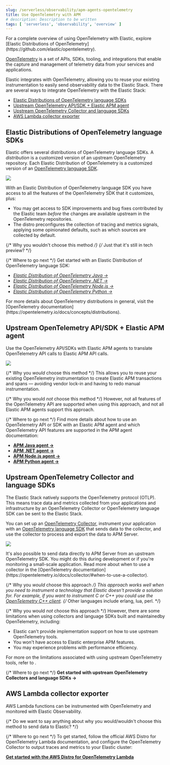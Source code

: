 ```yaml
---
slug: /serverless/observability/apm-agents-opentelemetry
title: Use OpenTelemetry with APM
# description: Description to be written
tags: [ 'serverless', 'observability', 'overview' ]
---
```


<p><DocBadge template="technical preview" /></p>

<DocCallOut title="Note">
  For a complete overview of using OpenTelemetry with Elastic, explore [Elastic Distributions of OpenTelemetry](https://github.com/elastic/opentelemetry).
</DocCallOut>

[OpenTelemetry](https://opentelemetry.io/docs/concepts/what-is-opentelemetry/) is a set of APIs, SDKs, tooling, and integrations that enable the capture and management of telemetry data from your services and applications.

Elastic integrates with OpenTelemetry, allowing you to reuse your existing instrumentation to easily send observability data to the Elastic Stack. There are several ways to integrate OpenTelemetry with the Elastic Stack:

* [Elastic Distributions of OpenTelemetry language SDKs](#elastic-distributions-of-opentelemetry-language-sdks)
* [Upstream OpenTelemetry API/SDK + Elastic APM agent](#upstream-opentelemetry-apisdk-elastic-apm-agent)
* [Upstream OpenTelemetry Collector and language SDKs](#upstream-opentelemetry-collector-and-language-sdks)
* [AWS Lambda collector exporter](#aws-lambda-collector-exporter)

## Elastic Distributions of OpenTelemetry language SDKs

<DocCallOut template="preview" />

Elastic offers several distributions of OpenTelemetry language SDKs. A _distribution_ is a customized version of an upstream OpenTelemetry repository. Each Elastic Distribution of OpenTelemetry is a customized version of an [OpenTelemetry language SDK](https://opentelemetry.io/docs/languages/).

![](images/apm-otel-distro.png)

With an Elastic Distribution of OpenTelemetry language SDK you have access to all the features of the OpenTelemetry SDK that it customizes, plus:

* You may get access to SDK improvements and bug fixes contributed by the Elastic team _before_ the changes are available upstream in the OpenTelemetry repositories.
* The distro preconfigures the collection of tracing and metrics signals, applying some opinionated defaults, such as which sources are collected by default.

{/* Why you wouldn't choose this method */}
{/* Just that it's still in tech preview? */}

{/* Where to go next */}
Get started with an Elastic Distribution of OpenTelemetry language SDK:

* <DocBadge template="technical preview" /> [*Elastic Distribution of OpenTelemetry Java →*](https://github.com/elastic/elastic-otel-java)
* <DocBadge template="technical preview" /> [*Elastic Distribution of OpenTelemetry .NET →*](https://github.com/elastic/elastic-otel-dotnet)
* <DocBadge template="technical preview" /> [*Elastic Distribution of OpenTelemetry Node.js →*](https://github.com/elastic/elastic-otel-node)
* <DocBadge template="technical preview" /> [*Elastic Distribution of OpenTelemetry Python →*](https://github.com/elastic/elastic-otel-python)

<DocCallOut title="Note">
  For more details about OpenTelemetry distributions in general, visit the [OpenTelemetry documentation](https://opentelemetry.io/docs/concepts/distributions).
</DocCallOut>

## Upstream OpenTelemetry API/SDK + Elastic APM agent

Use the OpenTelemetry API/SDKs with <DocLink slug="/serverless/observability/apm-agents-elastic-apm-agents">Elastic APM agents</DocLink> to translate OpenTelemetry API calls to Elastic APM API calls.

![](images/apm-otel-api-sdk-elastic-agent.png)

{/* Why you _would_ choose this method */}
This allows you to reuse your existing OpenTelemetry instrumentation to create Elastic APM transactions and spans &mdash; avoiding vendor lock-in and having to redo manual instrumentation.

{/* Why you would _not_ choose this method */}
However, not all features of the OpenTelemetry API are supported when using this approach, and not all Elastic APM agents support this approach.

{/* Where to go next */}
Find more details about how to use an OpenTelemetry API or SDK with an Elastic APM agent and which OpenTelemetry API features are supported in the APM agent documentation:

* [**APM Java agent →**](https://www.elastic.co/guide/en/apm/agent/java/current/opentelemetry-bridge.html)
* [**APM .NET agent →**](https://www.elastic.co/guide/en/apm/agent/dotnet/current/opentelemetry-bridge.html)
* [**APM Node.js agent →**](https://www.elastic.co/guide/en/apm/agent/nodejs/current/opentelemetry-bridge.html)
* [**APM Python agent →**](https://www.elastic.co/guide/en/apm/agent/python/current/opentelemetry-bridge.html)

## Upstream OpenTelemetry Collector and language SDKs

The Elastic Stack natively supports the OpenTelemetry protocol (OTLP). This means trace data and metrics collected from your applications and infrastructure by an OpenTelemetry Collector or OpenTelemetry language SDK can be sent to the Elastic Stack.

You can set up an [OpenTelemetry Collector](https://opentelemetry.io/docs/collector/), instrument your application with an [OpenTelemetry language SDK](https://opentelemetry.io/docs/languages/) that sends data to the collector, and use the collector to process and export the data to APM Server.

![](images/apm-otel-api-sdk-collector.png)

<DocCallOut title="Note">
  It's also possible to send data directly to APM Server from an upstream OpenTelemetry SDK. You might do this during development or if you're monitoring a small-scale application. Read more about when to use a collector in the [OpenTelemetry documentation](https://opentelemetry.io/docs/collector/#when-to-use-a-collector).
</DocCallOut>

{/* Why you _would_ choose this approach */}
This approach works well when you need to instrument a technology that Elastic doesn't provide a solution for. For example, if you want to instrument C or C++ you could use the [OpenTelemetry C++ client](https://github.com/open-telemetry/opentelemetry-cpp).
{/* Other languages include erlang, lua, perl. */}

{/* Why you would _not_ choose this approach */}
However, there are some limitations when using collectors and language SDKs built and maintainedby OpenTelemetry, including:

* Elastic can't provide implementation support on how to use upstream OpenTelemetry tools.
* You won't have access to Elastic enterprise APM features.
* You may experience problems with performance efficiency.

For more on the limitations associated with using upstream OpenTelemetry tools, refer to <DocLink slug="/serverless/observability/apm-agents-opentelemetry-limitations" />.

{/* Where to go next */}
<DocLink slug="/serverless/observability/apm-agents-opentelemetry-opentelemetry-native-support">**Get started with upstream OpenTelemetry Collectors and language SDKs →**</DocLink>

## AWS Lambda collector exporter

AWS Lambda functions can be instrumented with OpenTelemetry and monitored with Elastic Observability.

{/* Do we want to say anything about why you would/wouldn't choose this method to send data to Elastic? */}

{/* Where to go next */}
To get started, follow the official AWS Distro for OpenTelemetry Lambda documentation, and configure the OpenTelemetry Collector to output traces and metrics to your Elastic cluster:

<a target="_blank" href="https://aws-otel.github.io/docs/getting-started/lambda">**Get started with the AWS Distro for OpenTelemetry Lambda**</a>
